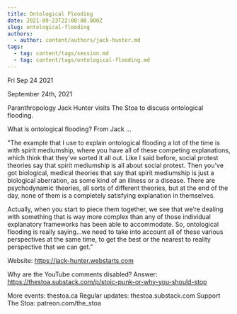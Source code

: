 ```yaml
---
title: Ontological Flooding
date: 2021-09-23T22:00:00.000Z
slug: ontological-flooding
authors:
  - author: content/authors/jack-hunter.md
tags:
  - tag: content/tags/session.md
  - tag: content/tags/ontological-flooding.md
---
```






Fri Sep 24 2021

September 24th, 2021

Paranthropology Jack Hunter visits The Stoa to discuss ontological flooding.

What is ontological flooding? From Jack ...

"The example that I use to explain ontological flooding a lot of the time is with spirit mediumship, where you have all of these competing explanations, which think that they’ve sorted it all out. Like I said before, social protest theories say that spirit mediumship is all about social protest. Then you’ve got biological, medical theories that say that spirit mediumship is just a biological aberration, as some kind of an illness or a disease. There are psychodynamic theories, all sorts of different theories, but at the end of the day, none of them is a completely satisfying explanation in themselves.

Actually, when you start to piece them together, we see that we’re dealing with something that is way more complex than any of those individual explanatory frameworks has been able to accommodate. So, ontological flooding is really saying...we need to take into account all of these various perspectives at the same time, to get the best or the nearest to reality perspective that we can get.”

Website: https://jack-hunter.webstarts.com

Why are the YouTube comments disabled? Answer: https://thestoa.substack.com/p/stoic-punk-or-why-you-should-stop

More events: thestoa.ca
Regular updates: thestoa.substack.com
Support The Stoa: patreon.com/the_stoa


